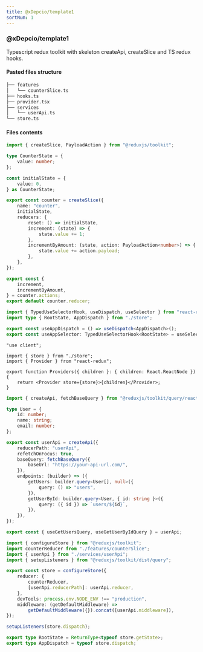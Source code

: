 ```yaml
---
title: @xDepcio/template1
sortNum: 1
---
```

### @xDepcio/template1
Typescript redux toolkit with skeleton createApi, createSlice and TS redux hooks.
#### Pasted files structure
```bash
├── features
│   └── counterSlice.ts
├── hooks.ts
├── provider.tsx
├── services
│   └── userApi.ts
└── store.ts
```
#### Files contents
```ts title="temp/@xDepcio_-_template1/features/counterSlice.ts"
import { createSlice, PayloadAction } from "@reduxjs/toolkit";

type CounterState = {
    value: number;
};

const initialState = {
    value: 0,
} as CounterState;

export const counter = createSlice({
    name: "counter",
    initialState,
    reducers: {
        reset: () => initialState,
        increment: (state) => {
            state.value += 1;
        },
        incrementByAmount: (state, action: PayloadAction<number>) => {
            state.value += action.payload;
        },
    },
});

export const {
    increment,
    incrementByAmount,
} = counter.actions;
export default counter.reducer;
```
```ts title="temp/@xDepcio_-_template1/hooks.ts"
import { TypedUseSelectorHook, useDispatch, useSelector } from "react-redux";
import type { RootState, AppDispatch } from "./store";

export const useAppDispatch = () => useDispatch<AppDispatch>();
export const useAppSelector: TypedUseSelectorHook<RootState> = useSelector;
```
```tsx title="temp/@xDepcio_-_template1/provider.tsx"
"use client";

import { store } from "./store";
import { Provider } from "react-redux";

export function Providers({ children }: { children: React.ReactNode }) {
    return <Provider store={store}>{children}</Provider>;
}
```
```ts title="temp/@xDepcio_-_template1/services/userApi.ts"
import { createApi, fetchBaseQuery } from "@reduxjs/toolkit/query/react";

type User = {
    id: number;
    name: string;
    email: number;
};

export const userApi = createApi({
    reducerPath: "userApi",
    refetchOnFocus: true,
    baseQuery: fetchBaseQuery({
        baseUrl: "https://your-api-url.com/",
    }),
    endpoints: (builder) => ({
        getUsers: builder.query<User[], null>({
            query: () => "users",
        }),
        getUserById: builder.query<User, { id: string }>({
            query: ({ id }) => `users/${id}`,
        }),
    }),
});

export const { useGetUsersQuery, useGetUserByIdQuery } = userApi;
```
```ts title="temp/@xDepcio_-_template1/store.ts"
import { configureStore } from "@reduxjs/toolkit";
import counterReducer from "./features/counterSlice";
import { userApi } from "./services/userApi";
import { setupListeners } from "@reduxjs/toolkit/dist/query";

export const store = configureStore({
    reducer: {
        counterReducer,
        [userApi.reducerPath]: userApi.reducer,
    },
    devTools: process.env.NODE_ENV !== "production",
    middleware: (getDefaultMiddleware) =>
        getDefaultMiddleware({}).concat([userApi.middleware]),
});

setupListeners(store.dispatch);

export type RootState = ReturnType<typeof store.getState>;
export type AppDispatch = typeof store.dispatch;
```
